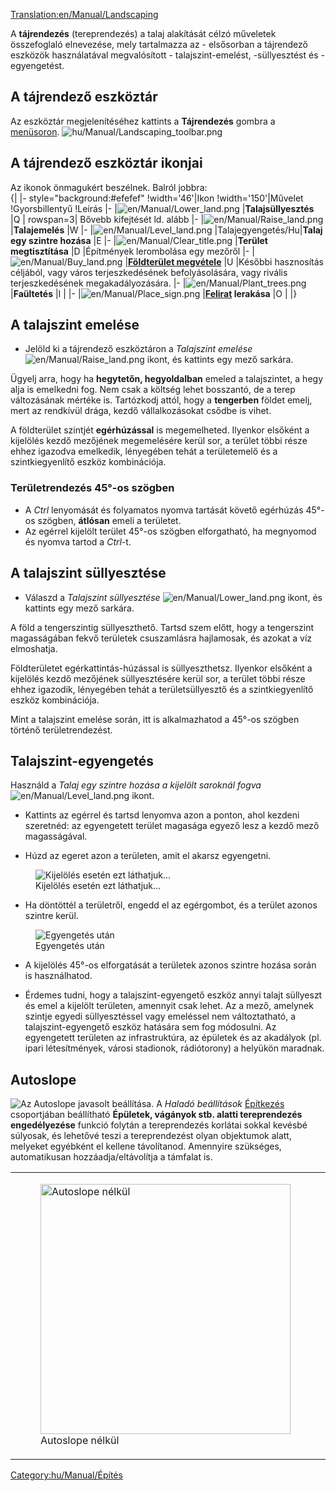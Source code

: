 [[Translation:en/Manual/Landscaping]]
{{hu/Manual/Tutorial/Oktatás}}{{hu/Manual/Tartalomjegyzék}}

A '''tájrendezés''' (tereprendezés) a talaj alakítását célzó műveletek összefoglaló elnevezése, mely tartalmazza az - elsősorban a tájrendező eszközök használatával megvalósított - talajszint-emelést, -süllyesztést és -egyengetést.

==A tájrendező eszköztár==
Az eszköztár megjelenítéséhez kattints a '''Tájrendezés''' gombra a [[hu/Manual/Felhasználói felület#a-menusor|menüsoron]]. 
[[File:hu/Manual/Landscaping toolbar.png|none|frame]]

==A tájrendező eszköztár ikonjai==
Az ikonok önmagukért beszélnek. Balról jobbra:<br>
{| {{en/Wikitable}}
|- style="background:#efefef"
!width='46'|Ikon
!width='150'|Művelet
!Gyorsbillentyű
!Leírás
|-
|[[File:en/Manual/Lower land.png]]
|'''Talajsüllyesztés'''
|Q
| rowspan=3| Bővebb kifejtését ld. alább
|-
|[[File:en/Manual/Raise land.png]]
|'''Talajemelés'''
|W
|-
|[[File:en/Manual/Level land.png]]
|Talajegyengetés/Hu|'''Talaj egy szintre hozása'''
|E
|-
|[[File:en/Manual/Clear title.png]]
|'''Terület megtisztítása'''
|D
|Építmények lerombolása egy mezőről
|-
|[[File:en/Manual/Buy land.png]]
|'''[[hu/Manual/Földterület megvétele|Földterület megvétele]]'''
|U
|Későbbi hasznosítás céljából, vagy város terjeszkedésének befolyásolására, vagy rivális terjeszkedésének megakadályozására.
|-
|[[File:en/Manual/Plant trees.png]]
|'''Faültetés'''
|I
|
|-
|[[File:en/Manual/Place sign.png]]
|'''[[hu/Archive/Manual/Felirat|Felirat]] lerakása'''
|O
|
|}

==A talajszint emelése==
*Jelöld ki a tájrendező eszköztáron a ''Talajszint emelése'' [[File:en/Manual/Raise land.png]] ikont, és kattints egy mező sarkára.
Ügyelj arra, hogy ha '''hegytetőn, hegyoldalban''' emeled a talajszintet, a hegy alja is emelkedni fog. Nem csak a költség lehet bosszantó, de a terep változásának mértéke is. Tartózkodj attól, hogy a '''tengerben''' földet emelj, mert az rendkívül drága, kezdő vállalkozásokat csődbe is vihet.

A földterület szintjét '''egérhúzással''' is megemelheted. Ilyenkor elsőként a kijelölés kezdő mezőjének megemelésére kerül sor, a terület többi része ehhez igazodva emelkedik, lényegében tehát a területemelő és a szintkiegyenlítő eszköz kombinációja.

===Területrendezés 45°-os szögben===
*A ''Ctrl'' lenyomását és folyamatos nyomva tartását követő egérhúzás 45°-os szögben, '''átlósan''' emeli a területet.
*Az egérrel kijelölt terület 45°-os szögben elforgatható, ha megnyomod és nyomva tartod a ''Ctrl''-t.

==A talajszint süllyesztése==
* Válaszd a ''Talajszint süllyesztése'' [[File:en/Manual/Lower land.png]] ikont, és kattints egy mező sarkára.
A föld a tengerszintig süllyeszthető. Tartsd szem előtt, hogy a tengerszint magasságában fekvő területek csuszamlásra hajlamosak, és azokat a víz elmoshatja. 

Földterületet egérkattintás-húzással is süllyeszthetsz. Ilyenkor elsőként a kijelölés kezdő mezőjének süllyesztésére kerül sor, a terület többi része ehhez igazodik, lényegében tehát a területsüllyesztő és a szintkiegyenlítő eszköz kombinációja.

Mint a talajszint emelése során, itt is alkalmazhatod a 45°-os szögben történő területrendezést.

==Talajszint-egyengetés==
Használd a ''Talaj egy szintre hozása a kijelölt saroknál fogva'' [[File:en/Manual/Level land.png]] ikont.

*Kattints az egérrel és tartsd lenyomva azon a ponton, ahol kezdeni szeretnéd: az egyengetett terület magasága egyező lesz a kezdő mező magasságával.

*Húzd az egeret azon a területen, amit el akarsz egyengetni.
[[File:en/Manual/Level land before.png|center|frame|Kijelölés esetén ezt láthatjuk...]]

*Ha döntöttél a területről, engedd el az egérgombot, és a terület azonos szintre kerül. 
[[File:en/Manual/Level land after.png|center|frame|Egyengetés után]]

*A kijelölés 45°-os elforgatását a területek azonos szintre hozása során is használhatod.

*Érdemes tudni, hogy a talajszint-egyengető eszköz annyi talajt süllyeszt és emel a kijelölt területen, amennyit csak lehet. Az a mező, amelynek szintje egyedi süllyesztéssel vagy emeléssel nem változtatható, a talajszint-egyengető eszköz hatására sem fog módosulni. Az egyengetett területen az infrastruktúra, az épületek és az akadályok (pl. ipari létesítmények, városi stadionok, rádiótorony) a helyükön maradnak.

==Autoslope==
[[File:en/Manual/Autoslope.png|right|frame|Az ''Autoslope'' javasolt beállítása.]]
A ''Haladó beállítások'' [[hu/Építkezés|Építkezés]] csoportjában beállítható '''Épületek, vágányok stb. alatti tereprendezés engedélyezése''' funkció folytán a tereprendezés korlátai sokkal kevésbé súlyosak, és lehetővé teszi a tereprendezést olyan objektumok alatt, melyeket egyébként el kellene távolítanod. Amennyire szükséges, automatikusan hozzáadja/eltávolítja a támfalat is.

{|
|[[File:en/Manual/Terraformoff.png|none|thumb|400px|Autoslope nélkül]]
|[[File:en/Manual/Terraformon.png|none|thumb|400px|Autoslope-pal.]]
|}

{{en/Feature|0.6}}
[[Category:hu/Manual/Építés]]
